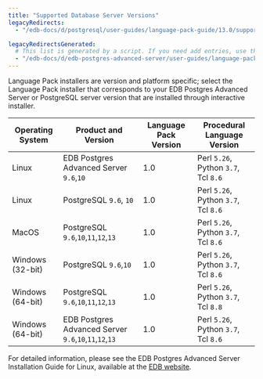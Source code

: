 ```yaml
---
title: "Supported Database Server Versions"
legacyRedirects:
  - "/edb-docs/d/postgresql/user-guides/language-pack-guide/13.0/supported_database_server_versions.html"

legacyRedirectsGenerated:
  # This list is generated by a script. If you need add entries, use the `legacyRedirects` key.
  - "/edb-docs/d/edb-postgres-advanced-server/user-guides/language-pack-guide/13/supported_database_server_versions.html"
---
```


<div id="supported_database_server_versions" class="registered_link"></div>

Language Pack installers are version and platform specific; select the Language Pack installer that corresponds to your EDB Postgres Advanced Server or PostgreSQL server version that are installed through interactive installer.

| Operating System   | Product and Version                                   | Language Pack Version | Procedural Language Version          |
| -----------------  | ----------------------------------------------------- | ----------------------| ------------------------------------ |
| Linux              | EDB Postgres Advanced Server `9.6`,`10`               | 1.0                   | Perl `5.26`, Python `3.7`, Tcl `8.6` |
| Linux              | PostgreSQL `9.6`, `10`                                | 1.0                   | Perl `5.26`, Python `3.7`, Tcl `8.6` |
| MacOS              | PostgreSQL `9.6`,`10`,`11`,`12`,`13`                  | 1.0                   | Perl `5.26`, Python `3.7`, Tcl `8.6` |
| Windows (32-bit)   | PostgreSQL `9.6`,`10`                                 | 1.0                   | Perl `5.26`, Python `3.7`, Tcl `8.6` |
| Windows (64-bit)   | PostgreSQL `9.6`,`10`,`11`,`12`,`13`                  | 1.0                   | Perl `5.26`, Python `3.7`, Tcl `8.8` |
| Windows (64-bit)   | EDB Postgres Advanced Server `9.6`,`10`,`11`,`12`,`13`| 1.0                   | Perl `5.26`, Python `3.7`, Tcl `8.6` |

For detailed information, please see the EDB Postgres Advanced Server Installation Guide for Linux, available at the [EDB website](/epas/latest/).
